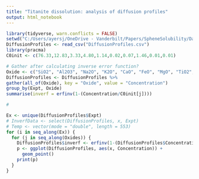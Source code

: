 ```yaml
---
title: "Titanite dissolution: analysis of diffusion profiles"
output: html_notebook
---
```


```r
library(tidyverse, warn.conflicts = FALSE)
setwd("C:/Users/ayersj/OneDrive - Vanderbilt/Papers/SpheneSolubility/DataAnalysis/TitaniteExpts")
DiffusionProfiles <- read_csv("DiffusionProfiles.csv")
library(pracma)
C0init <- c(76.33,12.83,3.33,4.80,1.14,0.02,0.07,1.46,0.01,0.01)
```
```r
# Gather after calculating inverse error function?
Oxide <- c("SiO2", "Al2O3", "Na2O", "K2O", "CaO", "FeO", "MgO", "TiO2", "MnO", "P2O5")
DiffusionProfiles <- DiffusionProfiles %>%
gather(all_of(Oxide), key = "Oxide", value = "Concentration")
group_by(Expt, Oxide)
summarise(inverf = erfinv(1-(Concentration/C0init[j])))
```

```r
# 

Ex <- unique(DiffusionProfiles$Expt)
# InverfData <- select(DiffusionProfiles, x, Expt)
# Temp <- vector(mode = "double", length = 553)
for (i in seq_along(Ex)) {
  for (j in seq_along(Oxides)) {
    DiffusionProfiles$inverf <- erfinv(1-(DiffusionProfiles$Concentration/C0init[j]))
    p <- ggplot(DiffusionProfiles, aes(x, Concentration)) +
      geom_point()
    print(p)
  }
}

```

```r

```

